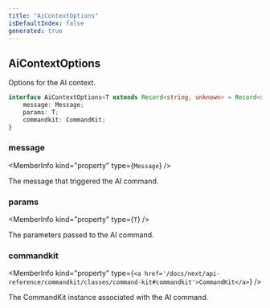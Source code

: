 ```yaml
---
title: "AiContextOptions"
isDefaultIndex: false
generated: true
---
```



<!-- This file was generated from the CommandKit source. Do not modify. Instead, re-run the "docgen" script -->


## AiContextOptions

<GenerationInfo sourceFile="packages/ai/src/context.ts" sourceLine="7" packageName="@commandkit/ai" />

Options for the AI context.

```ts title="Signature"
interface AiContextOptions<T extends Record<string, unknown> = Record<string, unknown>> {
    message: Message;
    params: T;
    commandkit: CommandKit;
}
```

<div className="members-wrapper">

### message

<MemberInfo kind="property" type={`Message`}   />

The message that triggered the AI command.
### params

<MemberInfo kind="property" type={`T`}   />

The parameters passed to the AI command.
### commandkit

<MemberInfo kind="property" type={`<a href='/docs/next/api-reference/commandkit/classes/command-kit#commandkit'>CommandKit</a>`}   />

The CommandKit instance associated with the AI command.


</div>
